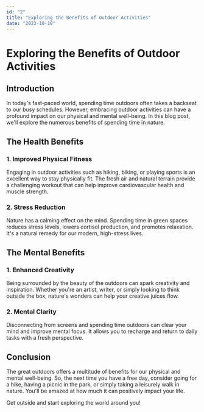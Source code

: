 ```yaml
---
id: "2"
title: "Exploring the Benefits of Outdoor Activities"
date: "2023-10-10"
---
```


# Exploring the Benefits of Outdoor Activities

## Introduction

In today's fast-paced world, spending time outdoors often takes a backseat to our busy schedules. However, embracing outdoor activities can have a profound impact on our physical and mental well-being. In this blog post, we'll explore the numerous benefits of spending time in nature.

## The Health Benefits

### 1. Improved Physical Fitness

Engaging in outdoor activities such as hiking, biking, or playing sports is an excellent way to stay physically fit. The fresh air and natural terrain provide a challenging workout that can help improve cardiovascular health and muscle strength.

### 2. Stress Reduction

Nature has a calming effect on the mind. Spending time in green spaces reduces stress levels, lowers cortisol production, and promotes relaxation. It's a natural remedy for our modern, high-stress lives.

## The Mental Benefits

### 1. Enhanced Creativity

Being surrounded by the beauty of the outdoors can spark creativity and inspiration. Whether you're an artist, writer, or simply looking to think outside the box, nature's wonders can help your creative juices flow.

### 2. Mental Clarity

Disconnecting from screens and spending time outdoors can clear your mind and improve mental focus. It allows you to recharge and return to daily tasks with a fresh perspective.

## Conclusion

The great outdoors offers a multitude of benefits for our physical and mental well-being. So, the next time you have a free day, consider going for a hike, having a picnic in the park, or simply taking a leisurely walk in nature. You'll be amazed at how much it can positively impact your life.

Get outside and start exploring the world around you!

